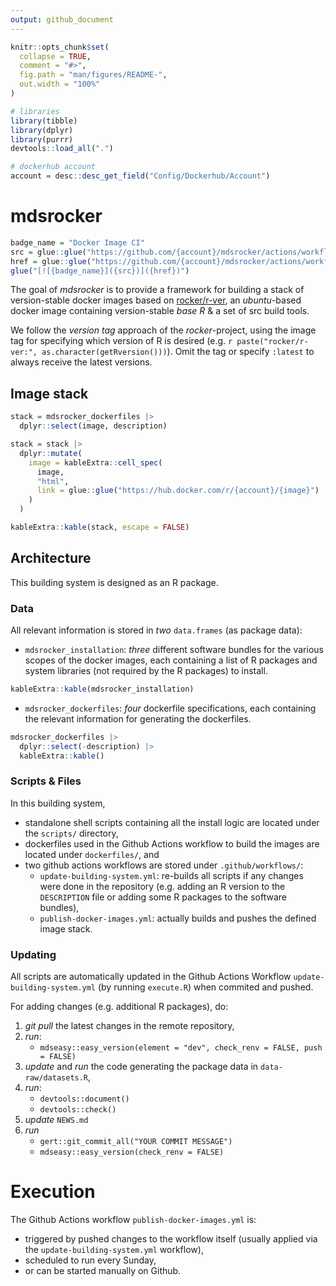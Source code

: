 ```yaml
---
output: github_document
---
```


<!-- README.md is generated from README.Rmd. Please edit that file -->


```r
knitr::opts_chunk$set(
  collapse = TRUE,
  comment = "#>",
  fig.path = "man/figures/README-",
  out.width = "100%"
)

# libraries
library(tibble)
library(dplyr)
library(purrr)
devtools::load_all(".")

# dockerhub account
account = desc::desc_get_field("Config/Dockerhub/Account")
```

# mdsrocker

<!-- badges: start -->
```r
badge_name = "Docker Image CI"
src = glue::glue("https://github.com/{account}/mdsrocker/actions/workflows/publish-docker-images.yml/badge.svg")
href = glue::glue("https://github.com/{account}/mdsrocker/actions/workflows/publish-docker-images.yml")
glue("[![{badge_name}]({src})]({href})")
```
<!-- badges: end -->

The goal of *mdsrocker* is to provide a framework for building a stack of 
version-stable docker images based on 
[rocker/r-ver](https://hub.docker.com/r/rocker/r-ver), an *ubuntu*-based
docker image containing version-stable *base R* & a set of src build tools.

We follow the *version tag* approach of the *rocker*-project, using the image 
tag for specifying which version of R is desired 
(e.g. ``r paste("rocker/r-ver:", as.character(getRversion()))``).
Omit the tag or specify `:latest` to always receive the latest versions.

## Image stack

```r

stack = mdsrocker_dockerfiles |> 
  dplyr::select(image, description)

stack = stack |> 
  dplyr::mutate(
    image = kableExtra::cell_spec(
      image, 
      "html",
      link = glue::glue("https://hub.docker.com/r/{account}/{image}")
    )
  )

kableExtra::kable(stack, escape = FALSE)
```

## Architecture

This building system is designed as an R package. 

### Data

All relevant information is stored in *two* `data.frames` (as package data):

- `mdsrocker_installation`: *three* different software bundles for the various
  scopes of the docker images, each containing a list of R packages and
  system libraries (not required by the R packages) to install.

```r
kableExtra::kable(mdsrocker_installation)
```

- `mdsrocker_dockerfiles`: *four* dockerfile specifications, each containing 
  the relevant information for generating the dockerfiles.

```r
mdsrocker_dockerfiles |> 
  dplyr::select(-description) |> 
  kableExtra::kable()
```

### Scripts & Files

In this building system, 

- standalone shell scripts containing all the install logic are located under 
  the `scripts/` directory, 
- dockerfiles used in the Github Actions workflow to build the images are 
  located under `dockerfiles/`, and
- two github actions workflows are stored under `.github/workflows/`:
  + `update-building-system.yml`: re-builds all scripts if any changes 
    were done in the repository (e.g. adding an R version to the `DESCRIPTION` 
    file or adding some R packages to the software bundles),
  + `publish-docker-images.yml`: actually builds and pushes the defined image
    stack.

### Updating

All scripts are automatically updated in the Github Actions Workflow 
`update-building-system.yml` (by running `execute.R`) when commited and pushed.

For adding changes (e.g. additional R packages), do:

1. *git pull* the latest changes in the remote repository,
2. *run*: 
   + `mdseasy::easy_version(element = "dev", check_renv = FALSE, push = FALSE)`
3. *update* and *run* the code generating the package data 
   in `data-raw/datasets.R`,
4. *run*:
   + `devtools::document()`
   + `devtools::check()`
5. *update* `NEWS.md`
6. *run*
   + `gert::git_commit_all("YOUR COMMIT MESSAGE")`
   + `mdseasy::easy_version(check_renv = FALSE)`


# Execution

The Github Actions workflow `publish-docker-images.yml` is:

- triggered by pushed changes to the workflow itself 
  (usually applied via the `update-building-system.yml` workflow), 
- scheduled to run every Sunday,
- or can be started manually on Github.
